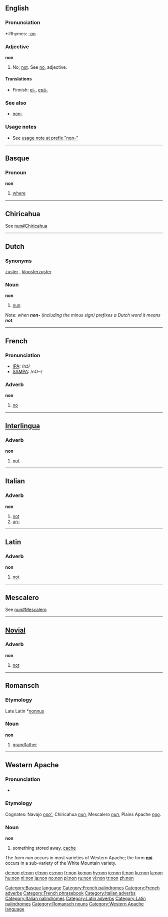 {{wikipedia}}
==English==

===Pronunciation===
*:Rhymes: [[Rhymes:English:-ɒn|-ɒn]]

===Adjective===
'''non'''

# No; [[not]]. See [[no]], adjective.

====Translations====
*Finnish: [[ei-]], [[epä-]]

===See also===
*[[non-]]

===Usage notes===
* See [[non-#usage note|usage note at prefix "non-"]]

----

==Basque==

===Pronoun===
'''non'''

# [[where]]

[[Category:Basque language]]

----

==Chiricahua==

See [[nun#Chiricahua]]

----

==Dutch==

===Synonyms===
[[zuster]] {{f}}, [[kloosterzuster]] {{f}}

===Noun===
'''non'''

# [[nun]]

Note: ''when '''non-''' (including the minus sign) prefixes a Dutch word it means '''not'''.''

----

==French==

===Pronunciation===
*[[w:IPA|IPA]]: /nɔ̃/
*[[w:SAMPA|SAMPA]]: /nO~/

===Adverb===
'''non'''

# [[no]]

[[Category:French palindromes]]
[[Category:French adverbs]]
[[Category:French phrasebook]]

----

==[[Interlingua]]==

===Adverb===
'''non'''

# [[not]]

----

==Italian==

===Adverb===
'''non'''

# [[not]]
# [[un-]]

[[Category:Italian adverbs]]
[[Category:Italian palindromes]]

----

==Latin==

===Adverb===
'''non'''

# [[not]]

[[Category:Latin adverbs]]
[[Category:Latin palindromes]]

----

==Mescalero==

See [[nun#Mescalero]]

----

==[[Novial]]==

===Adverb===
'''non'''

# [[not]]

----

==Romansch==

===Etymology===
Late Latin *[[nonnus]]

===Noun===
'''non'''

# [[grandfather]]

[[Category:Romansch nouns]]

----

==Western Apache==

===Pronunciation===
*{{IPA|[nòn]}}

===Etymology===

Cognates: Navajo ''[[nooʼ]]'', Chiricahua ''[[nun]]'', Mescalero ''[[nun]]'', Plains Apache ''[[nǫǫ]]''.

===Noun===
'''non'''

# something stored away, [[cache]]

The form ''non'' occurs in most varieties of Western Apache; the form '''[[noi]]''' occurs in a sub-variety of the White Mountain variety.

[[Category:Western Apache language]]

[[de:non]]
[[et:non]]
[[el:non]]
[[es:non]]
[[fr:non]]
[[ko:non]]
[[hy:non]]
[[io:non]]
[[it:non]]
[[ku:non]]
[[la:non]]
[[hu:non]]
[[nl:non]]
[[ja:non]]
[[no:non]]
[[pl:non]]
[[ru:non]]
[[vi:non]]
[[tr:non]]
[[zh:non]]